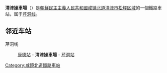 {{unreferenced|time=2015-02-04T15:58:35+00:00}}
{{朝鮮半島車站資訊
|公司色 = blue
|文字色 = 
|站名 = 清津操車場
|圖片 = 
|pxl = 
|圖片說明 =
|前一站 = [[康德站|康德]]
|前一站距離 = 
|後一站距離 = 
|後一站 = [[芹洞站|芹洞]]
|所屬路線 = [[芹洞线|芹洞线]]
|距離 = 
|起點站 = [[康德站|康德]]
|諺文 = 청진조차장
|朝鮮漢字 = 清津操車場
|文觀部式 = Cheongjin Jochajang
|馬-賴式 = Ch'ŏngjin Choch'ajang
|副站名 = 
|車站編號 = 
|停站路線數 = 
|所屬公司 = [[朝鮮民主主義人民共和國鐵道省|朝鮮民主主義人民共和國鐵道省]]
|所在地 =[[咸镜北道|咸镜北道]][[清津市|清津市]][[松坪区域|松坪区域]]
|車站構造 = 地面车站
|月台配置 = 
|啟用年月日 =
|廢站年月日 = 
|上下車人次 = 
|統計年度 = 
|轉車 = 
|備註 = 
|全寬備註 = 
}}

'''清津操車場'''（{{lang-ko|청진조차장}}）是[[朝鮮民主主義人民共和國|朝鮮民主主義人民共和國]][[咸镜北道|咸镜北道]][[清津市|清津市]][[松坪区域|松坪区域]]的一個鐵路車站，属于[[芹洞线|芹洞线]]。

==邻近车站==
芹洞线
:[[康德站|康德站]] - '''清津操車場''' - [[芹洞站|芹洞站]]

{{朝鲜铁路小作品}}

{{芹洞線}}

[[Category:咸鏡北道鐵路車站|Category:咸鏡北道鐵路車站]]
